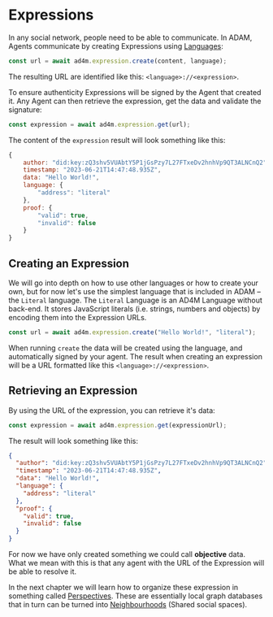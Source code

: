 # Expressions

In any social network, people need to be able to communicate.
In ADAM, Agents communicate by creating Expressions using [Languages](concepts/#languages):

```js
const url = await ad4m.expression.create(content, language);
```

The resulting URL are identified like this: `<language>://<expression>`.

To ensure authenticity Expressions will be signed by the Agent that created it. Any Agent can then retrieve
the expression, get the data and validate the signature:

```js
const expression = await ad4m.expression.get(url);
```

The content of the `expression` result will look something like this:

```js
{
    author: "did:key:zQ3shv5VUAbtY5P1jGsPzy7L27FTxeDv2hnhVp9QT3ALNCnQ2",
    timestamp: "2023-06-21T14:47:48.935Z",
    data: "Hello World!",
    language: {
        "address": "literal"
    },
    proof: {
        "valid": true,
        "invalid": false
    }
}
```

## Creating an Expression

We will go into depth on how to use other languages or how to create your own, but for now let's
use the simplest language that is included in ADAM – the `Literal` language. The `Literal` Language is an AD4M Language without back-end.
It stores JavaScript literals (i.e. strings, numbers and objects) by encoding them into the Expression URLs.

```ts
const url = await ad4m.expression.create("Hello World!", "literal");
```

When running `create` the data will be created using the language, and automatically signed
by your agent. The result when creating an expression will be a URL formatted like this `<language>://<expression>`.

## Retrieving an Expression

By using the URL of the expression, you can retrieve it's data:

```ts
const expression = await ad4m.expression.get(expressionUrl);
```

The result will look something like this:

```json
{
  "author": "did:key:zQ3shv5VUAbtY5P1jGsPzy7L27FTxeDv2hnhVp9QT3ALNCnQ2",
  "timestamp": "2023-06-21T14:47:48.935Z",
  "data": "Hello World!",
  "language": {
    "address": "literal"
  },
  "proof": {
    "valid": true,
    "invalid": false
  }
}
```

For now we have only created something we could call **objective** data. What we mean with this is that
any agent with the URL of the Expression will be able to resolve it.

In the next chapter we will learn how to organize these expression in something
called [Perspectives](/concepts/#perspectives). These are essentially local graph databases that in
turn can be turned into [Neighbourhoods](/neighbourhoods) (Shared social spaces).
